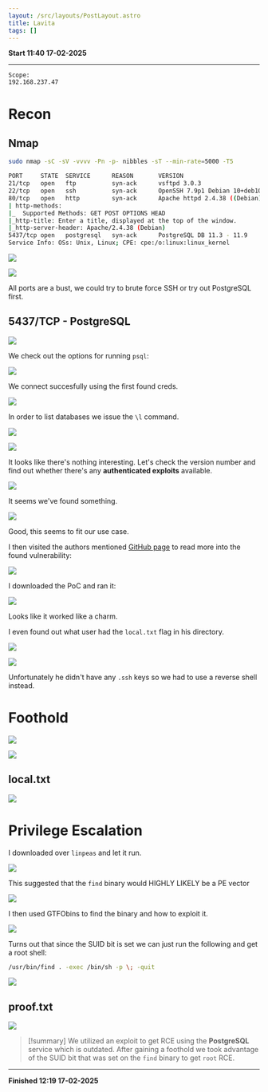 ```yaml
---
layout: /src/layouts/PostLayout.astro
title: Lavita
tags: []
---
```

**Start 11:40 17-02-2025**

---
```
Scope:
192.168.237.47
```
# Recon

## Nmap

```bash
sudo nmap -sC -sV -vvvv -Pn -p- nibbles -sT --min-rate=5000 -T5

PORT     STATE  SERVICE      REASON       VERSION
21/tcp   open   ftp          syn-ack      vsftpd 3.0.3
22/tcp   open   ssh          syn-ack      OpenSSH 7.9p1 Debian 10+deb10u2 (protocol 2.0) 
80/tcp   open   http         syn-ack      Apache httpd 2.4.38 ((Debian))
| http-methods: 
|_  Supported Methods: GET POST OPTIONS HEAD
|_http-title: Enter a title, displayed at the top of the window.
|_http-server-header: Apache/2.4.38 (Debian)
5437/tcp open   postgresql   syn-ack      PostgreSQL DB 11.3 - 11.9
Service Info: OSs: Unix, Linux; CPE: cpe:/o:linux:linux_kernel
```

![](../../../assets/07ba69c411e521c39eeb61a9e23ac688.png)

![](../../../assets/18d3857765fbd2263f7a0bf4a58ee627.png)

All ports are a bust, we could try to brute force SSH or try out PostgreSQL first.


## 5437/TCP - PostgreSQL

![](../../../assets/600359042661c21379cf617a272c5929.png)

We check out the options for running `psql`:

![](../../../assets/bf7845a1f4fe19b1a2e36a819a6485e6.png)

We connect succesfully using the first found creds.

![](../../../assets/0390ab1074eea7fcbcfccc2afcd9fd55.png)

In order to list databases we issue the `\l` command.

![](../../../assets/4669b3dc48b52dc74a66831e2fb76059.png)

![](../../../assets/d3c753588612829eb80a132dfd3bd7c8.png)

It looks like there's nothing interesting. Let's check the version number and find out whether there's any **authenticated exploits** available.

![](../../../assets/e26b22620602353a3144541649e558bf.png)

It seems we've found something.

![](../../../assets/2f55ec8132051fbeb700fb9739ff7123.png)

Good, this seems to fit our use case.

I then visited the authors mentioned [GitHub page](https://github.com/b4keSn4ke/CVE-2019-9193) to read more into the found vulnerability:

![](../../../assets/f93c9ccea7ce862bfc2cafdfd2213bfc.png)

I downloaded the PoC and ran it:

![](../../../assets/67fe60f12d253a448d664b08a8a3f50b.png)

Looks like it worked like a charm.

I even found out what user had the `local.txt` flag in his directory.

![](../../../assets/0d2de1972182bc58053ffddd6dcf4c1a.png)

![](../../../assets/99ab0e4e0f77b10dc3394703ae2fe6eb.png)

Unfortunately he didn't have any `.ssh` keys so we had to use a reverse shell instead.


# Foothold

![](../../../assets/6c2e5f8a2550fbbce0dcbbea3bfb4d60.png)

![](../../../assets/f5cf754025bd26ae2656899df142cb73.png)


## local.txt

![](../../../assets/b8d35c140648167f7b057f3132cdf436.png)


# Privilege Escalation

I downloaded over `linpeas` and let it run.

![](../../../assets/94fea8d1ab9d3ddc60cbc382b64f0e79.png)

This suggested that the `find` binary would HIGHLY LIKELY be a PE vector

![](../../../assets/e5fb1c0a02635334e2a65cff7b04c5fe.png)

I then used GTFObins to find the binary and how to exploit it. 

![](../../../assets/dc64087bf9193a94166868bdb6a55e9e.png)

Turns out that since the SUID bit is set we can just run the following and get a root shell:

```bash
/usr/bin/find . -exec /bin/sh -p \; -quit
```

![](../../../assets/b5c33676f659796c89e0962e406d559c.png)


## proof.txt

![](../../../assets/85bea1437e892f84cac97615b29939d7.png)

>[!summary]
>We utilized an exploit to get RCE using the **PostgreSQL** service which is outdated.
>After gaining a foothold we took advantage of the SUID bit that was set on the `find` binary to get `root` RCE.

---

**Finished 12:19 17-02-2025**

[^Links]: [[OSCP Prep]]
